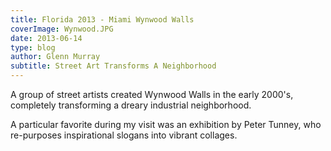 ---
title: Florida 2013 - Miami Wynwood Walls
coverImage: Wynwood.JPG
date: 2013-06-14
type: blog
author: Glenn Murray
subtitle: Street Art Transforms A Neighborhood
---

A group of street artists created Wynwood Walls in the early 2000's, completely transforming a dreary industrial neighborhood.

<MiamiWynwoodWalls2013SlideShow />

A particular favorite during my visit was an exhibition by Peter Tunney, who re-purposes inspirational slogans into vibrant collages.

<WynwoodTunney2013SlideShow />
